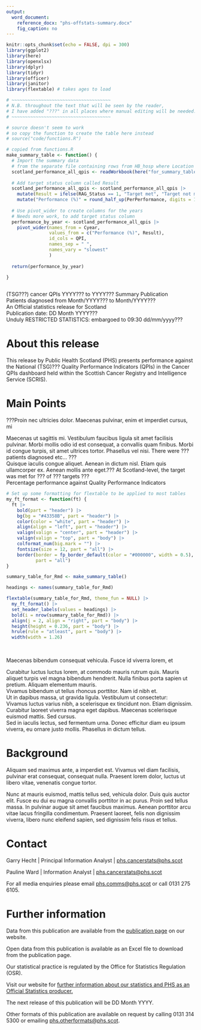 ```yaml
---
output: 
  word_document:
    reference_docx: "phs-offstats-summary.docx"
    fig_caption: no
---
```



```r
knitr::opts_chunk$set(echo = FALSE, dpi = 300)
library(ggplot2)
library(here)
library(openxlsx)
library(dplyr)
library(tidyr)
library(officer)
library(janitor)
library(flextable) # takes ages to load

# ~~~~~~~~~~~~~~~~~~~~~~~~~~~~~~~~~~~~~
# N.B. throughout the text that will be seen by the reader, 
# I have added "???" in all places where manual editing will be needed. 
# ~~~~~~~~~~~~~~~~~~~~~~~~~~~~~~~~~~~~~

# source doesn't seem to work  
# so copy the function to create the table here instead
# source("code/functions.R")

# copied from functions.R
make_summary_table <- function() {
  # Import the summary data 
  # from the separate file containing rows from HB_hosp where Location is Scotland 
  scotland_performance_all_qpis <- readWorkbook(here("for_summary_table", "Scotland_rows_no_comments.xlsx"))
  
  # Add target status column called Result
  scotland_performance_all_qpis <- scotland_performance_all_qpis |>
    mutate(Result = ifelse(RAG_Status == 1, "Target met", "Target not met")) |>
    mutate("Performance (%)" = round_half_up(PerPerformance, digits = 1))
  
  # Use pivot_wider to create columns for the years
  # Needs more work, to add target status column
  performance_by_year <- scotland_performance_all_qpis |>
    pivot_wider(names_from = Cyear, 
                values_from = c("Performance (%)", Result),
                id_cols = QPI,
                names_sep = " ",
                names_vary = "slowest"
                ) 
  
  return(performance_by_year)
  
}



```

<Div custom-style = "Publication Title">(TSG???) cancer QPIs YYYY??? to YYYY??? Summary Publication</Div>
<Div custom-style = "Publication subtitle">Patients diagnosed from Month/YYYY??? to Month/YYYY???</Div>
<Div custom-style = "Stats designation">An Official statistics release for Scotland</Div>
<Div custom-style = "Publication date">Publication date: DD Month YYYY???</Div>
<Div custom-style = "Restricted Stats">Unduly RESTRICTED STATISTICS: embargoed to 09:30 dd/mm/yyyy???</Div>

# About this release
This release by Public Health Scotland (PHS) presents performance against the National 
(TSG)??? Quality Performance Indicators (QPIs) in the Cancer QPIs dashboard held within the 
Scottish Cancer Registry and Intelligence Service (SCRIS).

# Main Points
???Proin nec ultricies dolor. Maecenas pulvinar, enim et imperdiet cursus, mi

<Div custom-style = "Bullet 1">Maecenas ut sagittis mi. Vestibulum faucibus ligula sit amet facilisis pulvinar. Morbi mollis odio id est consequat, a convallis quam finibus. Morbi id congue turpis, sit amet ultrices tortor. Phasellus vel nisi. There were ??? patients diagnosed etc... ???</Div>
<Div custom-style = "Bullet 1">Quisque iaculis congue aliquet. Aenean in dictum nisl. Etiam quis ullamcorper ex. Aenean mollis ante eget.??? At Scotland-level, the target was met for ??? of ??? targets ???</Div>

<Div custom-style = "Table or chart caption">Percentage performance against Quality Performance Indicators</Div>
```r
# Set up some formatting for flextable to be applied to most tables
my_ft_format <- function(ft) {
  ft |>
    bold(part = "header") |>
    bg(bg = "#43358B", part = "header") |>
    color(color = "white", part = "header") |>
    align(align = "left", part = "header") |>
    valign(valign = "center", part = "header") |>
    valign(valign = "top", part = "body") |>
    colformat_num(big.mark = "") |>
    fontsize(size = 12, part = "all") |>
    border(border = fp_border_default(color = "#000000", width = 0.5),
           part = "all")
}


```

  
  

```r
summary_table_for_Rmd <- make_summary_table()

headings <- names(summary_table_for_Rmd)

flextable(summary_table_for_Rmd, theme_fun = NULL) |>
  my_ft_format() |>
  set_header_labels(values = headings) |>
  bold(i = nrow(summary_table_for_Rmd)) |>
  align(j = 2, align = "right", part = "body") |>
  height(height = 0.236, part = "body") |>
  hrule(rule = "atleast", part = "body") |>
  width(width = 1.26)
```

<br>



Maecenas bibendum consequat vehicula. Fusce id viverra lorem, et

<Div custom-style = "Bullet 1">Curabitur luctus luctus lorem, at commodo mauris rutrum quis. Mauris aliquet turpis vel magna bibendum hendrerit. Nulla finibus porta sapien ut pretium. Aliquam elementum mauris.</Div>
<Div custom-style = "Bullet 1">Vivamus bibendum ut tellus rhoncus porttitor. Nam id nibh et.</Div>
<Div custom-style = "Bullet 1">Ut in dapibus massa, ut gravida ligula. Vestibulum ut consectetur:</Div>
<Div custom-style = "Bullet 2">Vivamus luctus varius nibh, a scelerisque ex tincidunt non. Etiam dignissim.</Div>
<Div custom-style = "Bullet 2">Curabitur laoreet viverra magna eget dapibus. Maecenas scelerisque euismod mattis. Sed cursus.</Div>
<Div custom-style = "Bullet 2">Sed in iaculis lectus, sed fermentum urna. Donec efficitur diam eu ipsum viverra, eu ornare justo mollis. Phasellus in dictum tellus.</Div>

# Background
Aliquam sed maximus ante, a imperdiet est. Vivamus vel diam facilisis, pulvinar erat consequat, consequat nulla. Praesent lorem dolor, luctus ut libero vitae, venenatis congue tortor.

Nunc at mauris euismod, mattis tellus sed, vehicula dolor. Duis quis auctor elit. Fusce eu dui eu magna convallis porttitor in ac purus. Proin sed tellus massa. In pulvinar augue sit amet faucibus maximus. Aenean porttitor arcu vitae lacus fringilla condimentum. Praesent laoreet, felis non dignissim viverra, libero nunc eleifend sapien, sed dignissim felis risus et tellus.

# Contact
Garry Hecht | Principal Information Analyst | [phs.cancerstats@phs.scot](mailto:phs.cancerstats@phs.scot)

Pauline Ward | Information Analyst | [phs.cancerstats@phs.scot](mailto:phs.cancerstats@phs.scot)

For all media enquiries please email [phs.comms@phs.scot](mailto:phs.comms@phs.scot) or call 0131 275 6105.

# Further information
Data from this publication are available from the [publication page](https://publichealthscotland.scot/publications/YOUR-PUBLICATION-URL) on our website.

Open data from this publication is available as an Excel file to download from the publication page.

Our statistical practice is regulated by the Office for Statistics Regulation (OSR).

Visit our website for [further information about our statistics and PHS as an Official Statistics producer.](https://publichealthscotland.scot/our-organisation/about-our-statistics/official-statistics/)

The next release of this publication will be DD Month YYYY.

Other formats of this publication are available on request by calling 0131 314 5300 or emailing [phs.otherformats@phs.scot](mailto:phs.otherformats@phs.scot).

